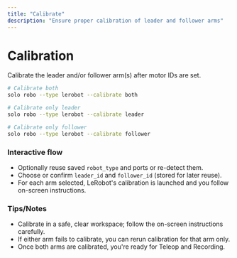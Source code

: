 ```yaml
---
title: "Calibrate"
description: "Ensure proper calibration of leader and follower arms"
---
```


# Calibration

Calibrate the leader and/or follower arm(s) after motor IDs are set.

```bash
# Calibrate both
solo robo --type lerobot --calibrate both

# Calibrate only leader
solo robo --type lerobot --calibrate leader

# Calibrate only follower
solo robo --type lerobot --calibrate follower
```

### Interactive flow
- Optionally reuse saved `robot_type` and ports or re-detect them.
- Choose or confirm `leader_id` and `follower_id` (stored for later reuse).
- For each arm selected, LeRobot's calibration is launched and you follow on-screen instructions.

### Tips/Notes
- Calibrate in a safe, clear workspace; follow the on-screen instructions carefully.
- If either arm fails to calibrate, you can rerun calibration for that arm only.
- Once both arms are calibrated, you're ready for Teleop and Recording.


